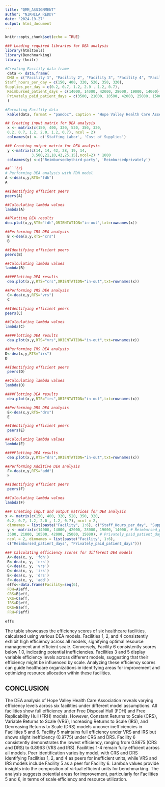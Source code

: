 ---
title: "QMM_ASSIGNMENT"
author: "NIKHILA REDDY"
date: "2024-10-27"
output: html_document
---

```{r setup, include=FALSE}
knitr::opts_chunk$set(echo = TRUE)
```

```{r}
### Loading required libraries for DEA analysis
library(htmltools)
library(Benchmarking)
library (knitr)
```


```{r}
#Creating Facility data frame
 data <- data.frame(
 DMU = c("Facility 1", "Facility 2", "Facility 3", "Facility 4", "Facility 5", "Facility 6"), 
Staff_hours_per_day = c(150, 400, 320, 520, 350, 320), 
Supplies_per_day = c(0.2, 0.7, 1.2, 2.0 , 1.2, 0.7),
 Reimbursed_patient_days = c(14000, 14000, 42000, 28000, 19000, 14000),
 Privately_paid_patient_days = c(3500, 21000, 10500, 42000, 25000, 15000)
 )
```

```{r}
#Formating Facility data
 kable(data, format = "pandoc", caption = "Hope Valley Health Care Association ")
```
 
```{r}
## Creating input matrix for DEA analysis
 x <- matrix(c(150, 400, 320, 520, 350, 320,
 0.2, 0.7, 1.2, 2.0, 1.2, 0.7), ncol = 2)
 colnames(x) <- c('Staffing Labor', 'Cost of Supplies')
```
 
```{r}
### Creating output matrix for DEA analysis
 y <-matrix(c(14, 14, 42, 28, 19, 14,
            3.500,21,10,42,25,15),ncol=2) * 1000
 colnames(y) <-c('Reimbursedbythird-party', 'Reimbursedprivately')
```

```{r}
##```{r}
# Performing DEA analysis with FDH model
A <-dea(x,y,RTS="fdh")
A
```

```{r}
##Identifying efficient peers
peers(A)
```

```{r}
##Calculating lambda values
lambda(A)
```


```{r}
##Plotting DEA results
dea.plot(x,y,RTS="fdh",ORIENTATION="in-out",txt=rownames(x))
```

```{r}
##Performing CRS DEA analysis
 B <-dea(x,y,RTS="crs")
 B
```

```{r}
##Identifying efficient peers
peers(B)
```

```{r}
##Calculating lambda values
lambda(B)
```


```{r}
####Plotting DEA results
 dea.plot(x,y,RTS="crs",ORIENTATION="in-out",txt=rownames(x))
```

```{r}
##Performing VRS DEA analysis
 C<-dea(x,y,RTS="vrs")
 C 
```

```{r}
##Identifying efficient peers
peers(C)
```

```{r}
##Calculating lambda values
lambda(C)
```



```{r}
####Plotting DEA results
 dea.plot(x,y,RTS="vrs",ORIENTATION="in-out",txt=rownames(x))
```

```{r}
##Performing IRS DEA analysis
D<-dea(x,y,RTS="irs")
D
```

```{r}
##Identifying efficient peers
 peers(D)
```

```{r}
##Calculating lambda values
lambda(D)
```


```{r}
####Plotting DEA results
 dea.plot(x,y,RTS="irs",ORIENTATION="in-out",txt=rownames(x))
```


```{r}
##Performing DRS DEA analysis
 E<-dea(x,y,RTS="drs")
 E
```

```{r}
##Identifying efficient peers
 peers(E)
```

```{r}
##Calculating lambda values
lambda(E)
```


```{r}
####Plotting DEA results
 dea.plot(x,y,RTS="drs",ORIENTATION="in-out",txt=rownames(x))
```


```{r}
##Performing Additive DEA analysis
 F<-dea(x,y,RTS="add")
 F
```

```{r}
##Identifying efficient peers
 peers(F)
```

```{r}
##Calculating lambda values
lambda(F)
```

```{r}
### Creating input and output matrices for DEA analysis
x <- matrix(c(150, 400, 320, 520, 350, 320,
 0.2, 0.7, 1.2, 2.0 , 1.2, 0.7), ncol = 2,
 dimnames = list(paste("Facility", 1:6), c("Staff_Hours_per_day", "Supplies_per_day")))
 y <- matrix(c(14000, 14000, 42000, 28000, 19000, 14000, # Reimbursed_patient_days
 3500, 21000, 10500, 42000, 25000, 15000), # Privately_paid_patient_days
 ncol = 2, dimnames = list(paste("Facility", 1:6),
 c("Reimbursed_patient_days", "Privately_paid_patient_days")))
```


```{r}
### Calculating efficiency scores for different DEA models
 A<-dea(x, y, 'fdh')
 B<-dea(x, y, 'crs')
 C<-dea(x, y, 'vrs')
 D<-dea(x, y, 'irs')
 E<-dea(x, y, 'drs')
 F<-dea(x, y, 'add')
 effs<-data.frame(Facility=seq(6),
 FDH=A$eff,
 CRS=B$eff,
 VRS=C$eff,
 IRS=D$eff,
 DRS=E$eff,
 FRH=F$eff)
 
effs
```
The table showcases the efficiency scores of six healthcare facilities, calculated using various DEA models. Facilities 1, 2, and 4 consistently exhibit high efficiency across all models, signifying optimal resource management and efficient scale. Conversely, Facility 6 consistently scores below 1.0, indicating potential inefficiencies. Facilities 3 and 5 display variable efficiency levels across different models, suggesting that their efficiency might be influenced by scale. Analyzing these efficiency scores can guide healthcare organizations in identifying areas for improvement and optimizing resource allocation within these facilities.

## CONCLUSION

The DEA analysis of Hope Valley Health Care Association reveals varying efficiency levels across six facilities under different model assumptions. All facilities show full efficiency under Free Disposal Hull (FDH) and Free Replicability Hull (FRH) models. However, Constant Returns to Scale (CRS), Variable Returns to Scale (VRS), Increasing Returns to Scale (IRS), and Decreasing Returns to Scale (DRS) models uncover inefficiencies in Facilities 5 and 6. Facility 5 maintains full efficiency under VRS and IRS but shows slight inefficiency (0.9775) under CRS and DRS. Facility 6 consistently demonstrates the lowest efficiency, ranging from 0.8675 (CRS and DRS) to 0.8963 (VRS and IRS). Facilities 1-4 remain fully efficient across all models. Peer identification varies by model, with CRS and DRS identifying Facilities 1, 2, and 4 as peers for inefficient units, while VRS and IRS models include Facility 5 as a peer for Facility 6. Lambda values provide insights into the composition of virtual efficient units for benchmarking. The analysis suggests potential areas for improvement, particularly for Facilities 5 and 6, in terms of scale efficiency and resource utilization.
